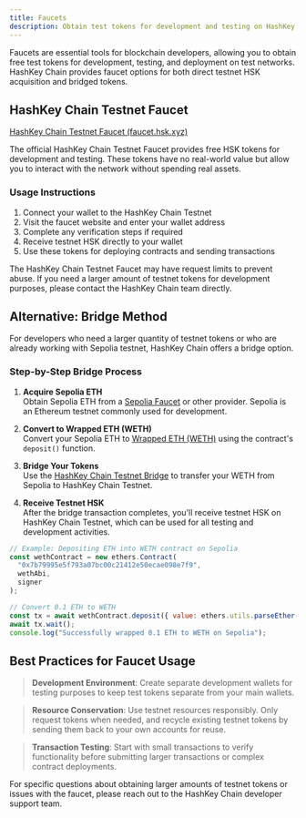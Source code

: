 ```yaml
---
title: Faucets
description: Obtain test tokens for development and testing on HashKey Chain networks
---
```

Faucets are essential tools for blockchain developers, allowing you to obtain free test tokens for development, testing, and deployment on test networks. HashKey Chain provides faucet options for both direct testnet HSK acquisition and bridged tokens.

## HashKey Chain Testnet Faucet

[HashKey Chain Testnet Faucet (faucet.hsk.xyz)](https://faucet.hsk.xyz/faucet)

The official HashKey Chain Testnet Faucet provides free HSK tokens for development and testing. These tokens have no real-world value but allow you to interact with the network without spending real assets.

### Usage Instructions

1. Connect your wallet to the HashKey Chain Testnet
2. Visit the faucet website and enter your wallet address
3. Complete any verification steps if required
4. Receive testnet HSK directly to your wallet
5. Use these tokens for deploying contracts and sending transactions

<Note title="Rate Limits">
  The HashKey Chain Testnet Faucet may have request limits to prevent abuse. If you need a larger amount of testnet tokens for development purposes, please contact the HashKey Chain team directly.
</Note>

## Alternative: Bridge Method

For developers who need a larger quantity of testnet tokens or who are already working with Sepolia testnet, HashKey Chain offers a bridge option.

### Step-by-Step Bridge Process

1. **Acquire Sepolia ETH**  
   Obtain Sepolia ETH from a [Sepolia Faucet](https://www.alchemy.com/faucets) or other provider. Sepolia is an Ethereum testnet commonly used for development.

2. **Convert to Wrapped ETH (WETH)**  
   Convert your Sepolia ETH to [Wrapped ETH (WETH)](https://sepolia.etherscan.io/token/0x7b79995e5f793a07bc00c21412e50ecae098e7f9#writeContract) using the contract's `deposit()` function.

3. **Bridge Your Tokens**  
   Use the [HashKey Chain Testnet Bridge](https://hashkey-testnet-51efbf722023210f.testnets.rollbridge.app/) to transfer your WETH from Sepolia to HashKey Chain Testnet.

4. **Receive Testnet HSK**  
   After the bridge transaction completes, you'll receive testnet HSK on HashKey Chain Testnet, which can be used for all testing and development activities.

```javascript
// Example: Depositing ETH into WETH contract on Sepolia
const wethContract = new ethers.Contract(
  "0x7b79995e5f793a07bc00c21412e50ecae098e7f9",
  wethAbi,
  signer
);

// Convert 0.1 ETH to WETH
const tx = await wethContract.deposit({ value: ethers.utils.parseEther("0.1") });
await tx.wait();
console.log("Successfully wrapped 0.1 ETH to WETH on Sepolia");
```

## Best Practices for Faucet Usage

> **Development Environment**: Create separate development wallets for testing purposes to keep test tokens separate from your main wallets.

> **Resource Conservation**: Use testnet resources responsibly. Only request tokens when needed, and recycle existing testnet tokens by sending them back to your own accounts for reuse.

> **Transaction Testing**: Start with small transactions to verify functionality before submitting larger transactions or complex contract deployments.

For specific questions about obtaining larger amounts of testnet tokens or issues with the faucet, please reach out to the HashKey Chain developer support team.
